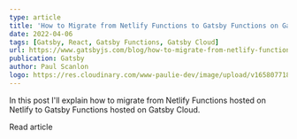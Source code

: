 ```yaml
---
type: article
title: 'How to Migrate from Netlify Functions to Gatsby Functions on Gatsby Cloud'
date: 2022-04-06
tags: [Gatsby, React, Gatsby Functions, Gatsby Cloud]
url: https://www.gatsbyjs.com/blog/how-to-migrate-from-netlify-functions-to-gatsby-functions-on-gatsby-cloud
publication: Gatsby
author: Paul Scanlon
logo: https://res.cloudinary.com/www-paulie-dev/image/upload/v1658077182/paulie.dev/Logos/gatsby-logo_dgbkjm.png
---
```


In this post I'll explain how to migrate from Netlify Functions hosted on Netlify to Gatsby Functions hosted on Gatsby
Cloud.

<MarkdownCtaLink href="https://www.gatsbyjs.com/blog/how-to-migrate-from-netlify-functions-to-gatsby-functions-on-gatsby-cloud">
  Read article
</MarkdownCtaLink>

